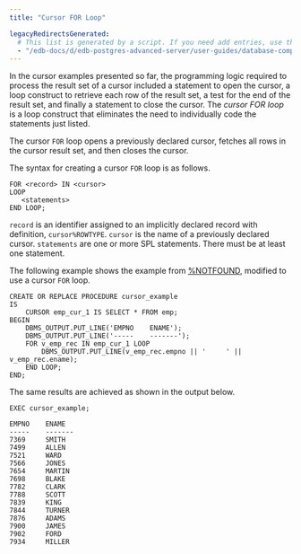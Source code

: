 ```yaml
---
title: "Cursor FOR Loop"

legacyRedirectsGenerated:
  # This list is generated by a script. If you need add entries, use the `legacyRedirects` key.
  - "/edb-docs/d/edb-postgres-advanced-server/user-guides/database-compatibility-stored-procedural-language-guide/13/cursor_for_loop.html"
---
```


<div id="cursor_for_loop" class="registered_link"></div>

In the cursor examples presented so far, the programming logic required to process the result set of a cursor included a statement to open the cursor, a loop construct to retrieve each row of the result set, a test for the end of the result set, and finally a statement to close the cursor. The *cursor FOR loop* is a loop construct that eliminates the need to individually code the statements just listed.

The cursor `FOR` loop opens a previously declared cursor, fetches all rows in the cursor result set, and then closes the cursor.

The syntax for creating a cursor `FOR` loop is as follows.

```text
FOR <record> IN <cursor>
LOOP
   <statements>
END LOOP;
```

`record` is an identifier assigned to an implicitly declared record with definition, `cursor%ROWTYPE`. `cursor` is the name of a previously declared cursor. `statements` are one or more SPL statements. There must be at least one statement.

The following example shows the example from [%NOTFOUND](06_cursor_attributes/03_notfound/#%25notfound), modified to use a cursor `FOR` loop.

```text
CREATE OR REPLACE PROCEDURE cursor_example
IS
    CURSOR emp_cur_1 IS SELECT * FROM emp;
BEGIN
    DBMS_OUTPUT.PUT_LINE('EMPNO    ENAME');
    DBMS_OUTPUT.PUT_LINE('-----    -------');
    FOR v_emp_rec IN emp_cur_1 LOOP
        DBMS_OUTPUT.PUT_LINE(v_emp_rec.empno || '     ' || v_emp_rec.ename);
    END LOOP;
END;
```

The same results are achieved as shown in the output below.

```text
EXEC cursor_example;

EMPNO    ENAME
-----    -------
7369     SMITH
7499     ALLEN
7521     WARD
7566     JONES
7654     MARTIN
7698     BLAKE
7782     CLARK
7788     SCOTT
7839     KING
7844     TURNER
7876     ADAMS
7900     JAMES
7902     FORD
7934     MILLER
```
